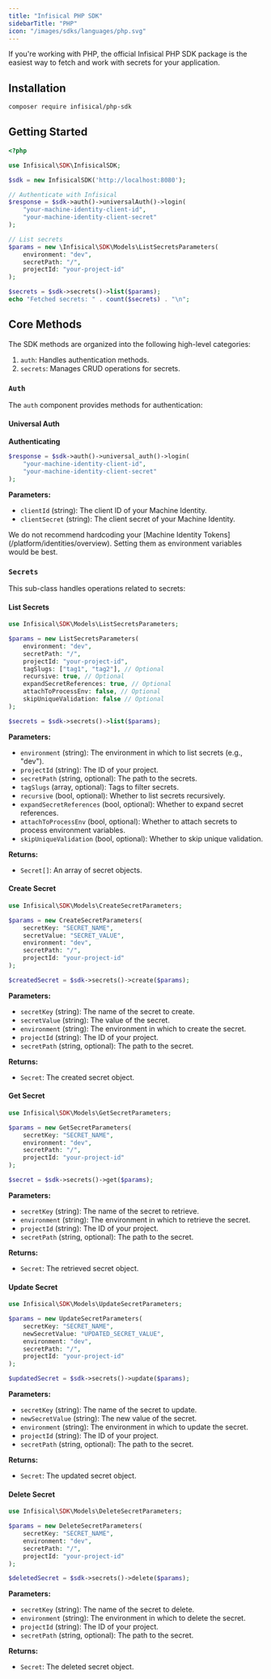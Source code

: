 ```yaml
---
title: "Infisical PHP SDK"
sidebarTitle: "PHP"
icon: "/images/sdks/languages/php.svg"
---
```


If you're working with PHP, the official Infisical PHP SDK package is the easiest way to fetch and work with secrets for your application.

## Installation

```bash
composer require infisical/php-sdk
```

## Getting Started

```php
<?php

use Infisical\SDK\InfisicalSDK;

$sdk = new InfisicalSDK('http://localhost:8080');

// Authenticate with Infisical
$response = $sdk->auth()->universalAuth()->login(
    "your-machine-identity-client-id",
    "your-machine-identity-client-secret"
);

// List secrets
$params = new \Infisical\SDK\Models\ListSecretsParameters(
    environment: "dev",
    secretPath: "/",
    projectId: "your-project-id"
);

$secrets = $sdk->secrets()->list($params);
echo "Fetched secrets: " . count($secrets) . "\n";
```

## Core Methods

The SDK methods are organized into the following high-level categories:

1. `auth`: Handles authentication methods.
2. `secrets`: Manages CRUD operations for secrets.

### `Auth`

The `auth` component provides methods for authentication:

#### Universal Auth

**Authenticating**
```php
$response = $sdk->auth()->universal_auth()->login(
    "your-machine-identity-client-id",
    "your-machine-identity-client-secret"
);
```

**Parameters:**
- `clientId` (string): The client ID of your Machine Identity.
- `clientSecret` (string): The client secret of your Machine Identity.

<Warning>
  We do not recommend hardcoding your [Machine Identity Tokens](/platform/identities/overview). Setting them as environment variables would be best.
</Warning>

### `Secrets`

This sub-class handles operations related to secrets:

#### List Secrets

```php
use Infisical\SDK\Models\ListSecretsParameters;

$params = new ListSecretsParameters(
    environment: "dev",
    secretPath: "/",
    projectId: "your-project-id",
    tagSlugs: ["tag1", "tag2"], // Optional
    recursive: true, // Optional
    expandSecretReferences: true, // Optional
    attachToProcessEnv: false, // Optional
    skipUniqueValidation: false // Optional
);

$secrets = $sdk->secrets()->list($params);
```

**Parameters:**
- `environment` (string): The environment in which to list secrets (e.g., "dev").
- `projectId` (string): The ID of your project.
- `secretPath` (string, optional): The path to the secrets.
- `tagSlugs` (array, optional): Tags to filter secrets.
- `recursive` (bool, optional): Whether to list secrets recursively.
- `expandSecretReferences` (bool, optional): Whether to expand secret references.
- `attachToProcessEnv` (bool, optional): Whether to attach secrets to process environment variables.
- `skipUniqueValidation` (bool, optional): Whether to skip unique validation.

**Returns:**
- `Secret[]`: An array of secret objects.

#### Create Secret

```php
use Infisical\SDK\Models\CreateSecretParameters;

$params = new CreateSecretParameters(
    secretKey: "SECRET_NAME",
    secretValue: "SECRET_VALUE",
    environment: "dev",
    secretPath: "/",
    projectId: "your-project-id"
);

$createdSecret = $sdk->secrets()->create($params);
```

**Parameters:**
- `secretKey` (string): The name of the secret to create.
- `secretValue` (string): The value of the secret.
- `environment` (string): The environment in which to create the secret.
- `projectId` (string): The ID of your project.
- `secretPath` (string, optional): The path to the secret.

**Returns:**
- `Secret`: The created secret object.

#### Get Secret

```php
use Infisical\SDK\Models\GetSecretParameters;

$params = new GetSecretParameters(
    secretKey: "SECRET_NAME",
    environment: "dev",
    secretPath: "/",
    projectId: "your-project-id"
);

$secret = $sdk->secrets()->get($params);
```

**Parameters:**
- `secretKey` (string): The name of the secret to retrieve.
- `environment` (string): The environment in which to retrieve the secret.
- `projectId` (string): The ID of your project.
- `secretPath` (string, optional): The path to the secret.

**Returns:**
- `Secret`: The retrieved secret object.

#### Update Secret

```php
use Infisical\SDK\Models\UpdateSecretParameters;

$params = new UpdateSecretParameters(
    secretKey: "SECRET_NAME",
    newSecretValue: "UPDATED_SECRET_VALUE",
    environment: "dev",
    secretPath: "/",
    projectId: "your-project-id"
);

$updatedSecret = $sdk->secrets()->update($params);
```

**Parameters:**
- `secretKey` (string): The name of the secret to update.
- `newSecretValue` (string): The new value of the secret.
- `environment` (string): The environment in which to update the secret.
- `projectId` (string): The ID of your project.
- `secretPath` (string, optional): The path to the secret.

**Returns:**
- `Secret`: The updated secret object.

#### Delete Secret

```php
use Infisical\SDK\Models\DeleteSecretParameters;

$params = new DeleteSecretParameters(
    secretKey: "SECRET_NAME",
    environment: "dev",
    secretPath: "/",
    projectId: "your-project-id"
);

$deletedSecret = $sdk->secrets()->delete($params);
```

**Parameters:**
- `secretKey` (string): The name of the secret to delete.
- `environment` (string): The environment in which to delete the secret.
- `projectId` (string): The ID of your project.
- `secretPath` (string, optional): The path to the secret.

**Returns:**
- `Secret`: The deleted secret object.